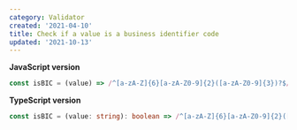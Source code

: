 ```yaml
---
category: Validator
created: '2021-04-10'
title: Check if a value is a business identifier code
updated: '2021-10-13'
---
```


**JavaScript version**

```js isBIC.js
const isBIC = (value) => /^[a-zA-Z]{6}[a-zA-Z0-9]{2}([a-zA-Z0-9]{3})?$/.test(value);
```

**TypeScript version**

```ts isBIC.ts
const isBIC = (value: string): boolean => /^[a-zA-Z]{6}[a-zA-Z0-9]{2}([a-zA-Z0-9]{3})?$/.test(value);
```
